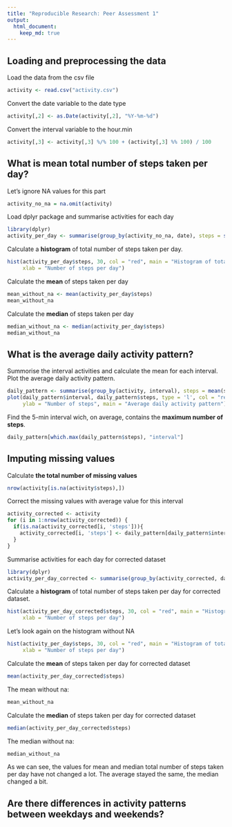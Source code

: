 ```yaml
---
title: "Reproducible Research: Peer Assessment 1"
output: 
  html_document:
    keep_md: true
---
```


## Loading and preprocessing the data

Load the data from the csv file 
```r
activity <- read.csv("activity.csv")
```

Convert the date variable to the date type
```r
activity[,2] <- as.Date(activity[,2], "%Y-%m-%d")
```

Convert the interval variable to the hour.min 
```r
activity[,3] <- activity[,3] %/% 100 + (activity[,3] %% 100) / 100
```


## What is mean total number of steps taken per day?

Let's ignore NA values for this part
```r
activity_no_na = na.omit(activity)
```

Load dplyr package and summarise activities for each day
```r
library(dplyr)
activity_per_day <- summarise(group_by(activity_no_na, date), steps = sum(steps))
```

Calculate a **histogram** of total number of steps taken per day.
```r
hist(activity_per_day$steps, 30, col = "red", main = "Histogram of total number of steps per day ",
     xlab = "Number of steps per day")
```

Calculate the **mean** of steps taken per day
```r
mean_without_na <- mean(activity_per_day$steps)
mean_without_na
```

Calculate the **median** of steps taken per day
```r
median_without_na <- median(activity_per_day$steps)
median_without_na
```


## What is the average daily activity pattern?
Summorise the interval activities and calculate the mean for each interval.
Plot the average daily activity pattern.
```r
daily_pattern <- summarise(group_by(activity, interval), steps = mean(steps, na.rm = TRUE))
plot(daily_pattern$interval, daily_pattern$steps, type = 'l', col = "red", xlab = "Time of the day", 
     ylab = "Number of steps", main = "Average daily activity pattern")
```

Find the 5-min interval wich, on average, contains the **maximum number of steps**.
```r
daily_pattern[which.max(daily_pattern$steps), "interval"]
```

## Imputing missing values
Calculate **the total number of missing values** 
```r
nrow(activity[is.na(activity$steps),])
```

Correct the missing values with average value for this interval
```r
activity_corrected <- activity
for (i in 1:nrow(activity_corrected)) {
  if(is.na(activity_corrected[i, 'steps'])){
    activity_corrected[i, 'steps'] <- daily_pattern[daily_pattern$interval == activity_corrected[i, 'interval'], 'steps']
  }
}
```

Summarise activities for each day for corrected dataset
```r
library(dplyr)
activity_per_day_corrected <- summarise(group_by(activity_corrected, date), steps = sum(steps))
```

Calculate a **histogram** of total number of steps taken per day for corrected dataset.
```r
hist(activity_per_day_corrected$steps, 30, col = "red", main = "Histogram of total number of steps per day (CORRECTED)",
     xlab = "Number of steps per day")
```

Let's look again on the histogram without NA
```r
hist(activity_per_day$steps, 30, col = "red", main = "Histogram of total number of steps per day (ORIGINAL)",
     xlab = "Number of steps per day")
```

Calculate the **mean** of steps taken per day for corrected dataset
```r
mean(activity_per_day_corrected$steps)
```
The mean without na:
```r
mean_without_na
```

Calculate the **median** of steps taken per day for corrected dataset
```r
median(activity_per_day_corrected$steps)
```
The median without na:
```r
median_without_na
```

As we can see, the values for mean and median total number of steps taken per day have not changed a lot.
The average stayed the same, the median changed a bit.


## Are there differences in activity patterns between weekdays and weekends?
